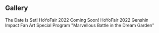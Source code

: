 {{Event Tabs|rootpage=HoYoFair/2022-09-16}}

==Gallery==
<gallery>
The Date Is Set! HoYoFair 2022 Coming Soon!
HoYoFair 2022 Genshin Impact Fan Art Special Program "Marvellous Battle in the Dream Garden"
</gallery>